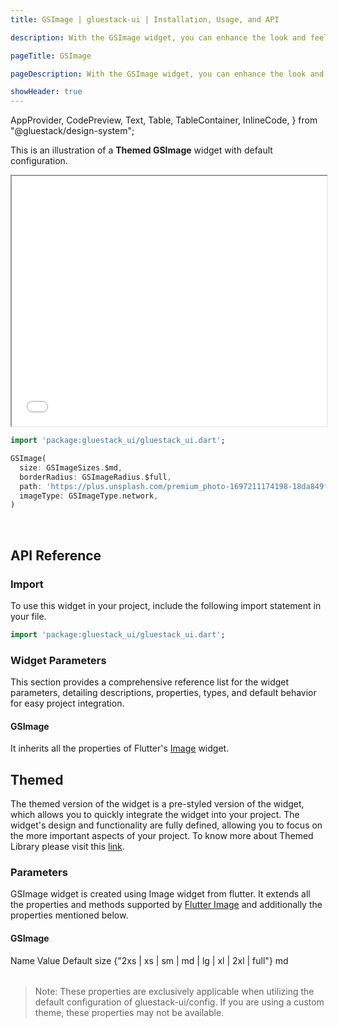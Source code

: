 ```yaml
---
title: GSImage | gluestack-ui | Installation, Usage, and API

description: With the GSImage widget, you can enhance the look and feel of your app or website by incorporating compelling imagery.

pageTitle: GSImage

pageDescription: With the GSImage widget, you can enhance the look and feel of your app or website by incorporating compelling imagery.

showHeader: true
---
```



  AppProvider,
  CodePreview,
  Text,
  Table,
  TableContainer,
  InlineCode,
} from "@gluestack/design-system";

<Meta title="Components/Media And Icons/Image" />

This is an illustration of a **Themed GSImage** widget with default configuration.

<iframe
  src={process.env.NEXT_PUBLIC_PREVIEW + "image-preview"}
  title="Example"
  width="100%"
  height="400"
></iframe>

```dart
import 'package:gluestack_ui/gluestack_ui.dart';

GSImage(
  size: GSImageSizes.$md,
  borderRadius: GSImageRadius.$full,
  path: 'https://plus.unsplash.com/premium_photo-1697211174198-18da849f87c6?crop=entropy&cs=tinysrgb&fit=max&fm=jpg&ixid=MnwxfDB8MXxyYW5kb218MHx8fHx8fHx8MTY5OTI2NTM4Mg&ixlib=rb-4.0.3&q=80&w=1080',
  imageType: GSImageType.network,
)

```

<br />

## API Reference

### Import

To use this widget in your project, include the following import statement in your file.

```dart
import 'package:gluestack_ui/gluestack_ui.dart';
```

### Widget Parameters

This section provides a comprehensive reference list for the widget parameters, detailing descriptions, properties, types, and default behavior for easy project integration.

#### GSImage

It inherits all the properties of Flutter's [Image](https://api.flutter.dev/flutter/widgets/Image-class.html) widget.

## Themed

The themed version of the widget is a pre-styled version of the widget, which allows you to quickly integrate the widget into your project. The widget's design and functionality are fully defined, allowing you to focus on the more important aspects of your project. To know more about Themed Library please visit this [link](https://gluestack.io/ui/docs/core-concepts/themed-library).

### Parameters

GSImage widget is created using Image widget from flutter. It extends all the properties and methods supported by [Flutter Image](https://api.flutter.dev/flutter/widgets/Image-class.html) and additionally the properties mentioned below.

#### GSImage

<AppProvider>
  <TableContainer>
    <Table>
      <Table.THead>
        <Table.TR>
          <Table.TH>
            <Table.TText>Name</Table.TText>
          </Table.TH>
          <Table.TH>
            <Table.TText>Value</Table.TText>
          </Table.TH>
          <Table.TH>
            <Table.TText>Default</Table.TText>
          </Table.TH>
        </Table.TR>
      </Table.THead>
      <Table.TBody>
        <Table.TR>
          <Table.TD>
            <Table.TText>
              <InlineCode>size</InlineCode>
            </Table.TText>
          </Table.TD>
          <Table.TD>
            <Table.TText>
              {"2xs | xs | sm | md | lg | xl | 2xl | full"}
            </Table.TText>
          </Table.TD>
          <Table.TD>
            <Table.TText>md</Table.TText>
          </Table.TD>
        </Table.TR>
      </Table.TBody>
    </Table>
  </TableContainer>
</AppProvider>

> Note: These properties are exclusively applicable when utilizing the default configuration of gluestack-ui/config. If you are using a custom theme, these properties may not be available.

